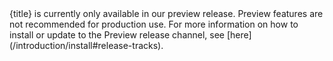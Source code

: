 <Warning>
  {title} is currently only available in our preview release. Preview features are not recommended for production use. For more information on how to install or update to the Preview release channel, see [here](/introduction/install#release-tracks).
</Warning>
